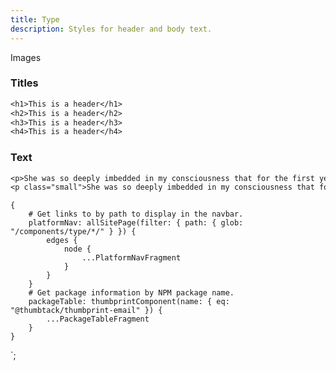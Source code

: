 ```yaml
---
title: Type
description: Styles for header and body text.
---
```



<ComponentHeader data={props.data} />

Images

### Titles

```email
<h1>This is a header</h1>
<h2>This is a header</h2>
<h3>This is a header</h3>
<h4>This is a header</h4>
```

### Text

```email
<p>She was so deeply imbedded in my consciousness that for the first year of school I seem to have believed that each of my teachers was my mother in disguise.</p>
<p class="small">She was so deeply imbedded in my consciousness that for the first year of school I seem to have believed that each of my teachers was my mother in disguise.</p>
```

<ComponentFooter data={props.data} />

    {
        # Get links to by path to display in the navbar.
        platformNav: allSitePage(filter: { path: { glob: "/components/type/*/" } }) {
            edges {
                node {
                    ...PlatformNavFragment
                }
            }
        }
        # Get package information by NPM package name.
        packageTable: thumbprintComponent(name: { eq: "@thumbtack/thumbprint-email" }) {
            ...PackageTableFragment
        }
    }
`;
